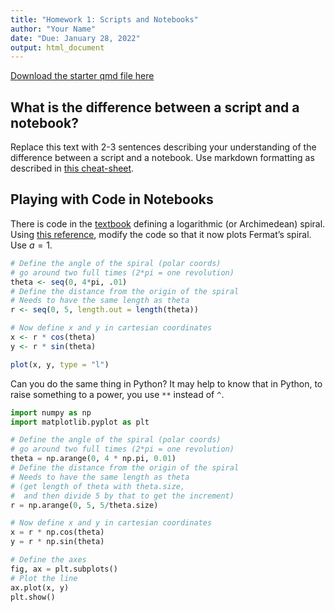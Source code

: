 ```yaml
---
title: "Homework 1: Scripts and Notebooks"
author: "Your Name"
date: "Due: January 28, 2022"
output: html_document
---
```


[Download the starter qmd file here](srvanderplas.github.io/stat151-homework/1-scripts-notebooks.qmd)

## What is the difference between a script and a notebook?

Replace this text with 2-3 sentences describing your understanding of the difference between a script and a notebook. Use markdown formatting as described in [this cheat-sheet](https://www.rstudio.com/wp-content/uploads/2015/02/rmarkdown-cheatsheet.pdf).


## Playing with Code in Notebooks

There is code in the [textbook](https://srvanderplas.github.io/Stat151/markdown.html) defining a logarithmic (or Archimedean) spiral. Using [this reference](https://mathworld.wolfram.com/ArchimedeanSpiral.html), modify the code so that it now plots Fermat's spiral. Use $a = 1$.

```r
# Define the angle of the spiral (polar coords)
# go around two full times (2*pi = one revolution)
theta <- seq(0, 4*pi, .01) 
# Define the distance from the origin of the spiral
# Needs to have the same length as theta
r <- seq(0, 5, length.out = length(theta))

# Now define x and y in cartesian coordinates
x <- r * cos(theta)
y <- r * sin(theta)

plot(x, y, type = "l")
```

Can you do the same thing in Python? It may help to know that in Python, to raise something to a power, you use `**` instead of `^`. 


```python
import numpy as np
import matplotlib.pyplot as plt

# Define the angle of the spiral (polar coords)
# go around two full times (2*pi = one revolution)
theta = np.arange(0, 4 * np.pi, 0.01)
# Define the distance from the origin of the spiral
# Needs to have the same length as theta 
# (get length of theta with theta.size, 
#  and then divide 5 by that to get the increment)
r = np.arange(0, 5, 5/theta.size)

# Now define x and y in cartesian coordinates
x = r * np.cos(theta)
y = r * np.sin(theta)

# Define the axes
fig, ax = plt.subplots()
# Plot the line
ax.plot(x, y)
plt.show()
```
